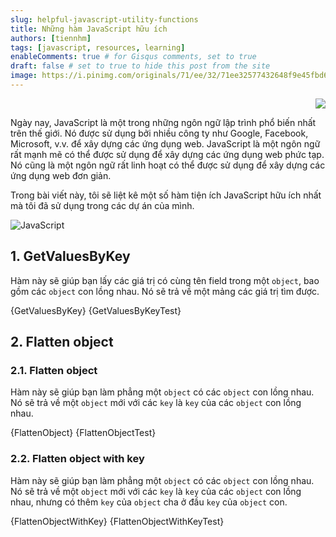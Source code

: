 ```yaml
---
slug: helpful-javascript-utility-functions
title: Những hàm JavaScript hữu ích
authors: [tiennhm]
tags: [javascript, resources, learning]
enableComments: true # for Gisqus comments, set to true
draft: false # set to true to hide this post from the site
image: https://i.pinimg.com/originals/71/ee/32/71ee32577432648f9e45fbd63b2cf261.jpg
---
```



<p align="right">
    <img src="https://api.visitorbadge.io/api/visitors?path=https%3A%2F%2Ftiennhm.github.io%2Fblog%2Fhelpful-javascript-utility-functions&label=⚪Views&labelColor=%2337d67a&countColor=%23555555&style=flat&labelStyle=upper" loading='lazy' decoding='async'/>
</p>

Ngày nay, JavaScript là một trong những ngôn ngữ lập trình phổ biến nhất trên thế giới. Nó được sử dụng bởi nhiều công ty như Google, Facebook, Microsoft, v.v. để xây dựng các ứng dụng web. JavaScript là một ngôn ngữ rất mạnh mẽ có thể được sử dụng để xây dựng các ứng dụng web phức tạp. Nó cũng là một ngôn ngữ rất linh hoạt có thể được sử dụng để xây dựng các ứng dụng web đơn giản.

Trong bài viết này, tôi sẽ liệt kê một số hàm tiện ích JavaScript hữu ích nhất mà tôi đã sử dụng trong các dự án của mình.

![JavaScript](https://i.pinimg.com/originals/71/ee/32/71ee32577432648f9e45fbd63b2cf261.jpg)

<!-- truncate -->

## 1. GetValuesByKey

Hàm này sẽ giúp bạn lấy các giá trị có cùng tên field trong một `object`, bao gồm các `object` con lồng nhau. Nó sẽ trả về một mảng các giá trị tìm được.

<Tabs defaultValue="source" className="unique-tabs">
  <TabItem value="source" label="Source code 📃">
    <CodeBlock language="js" showLineNumbers title="GetValuesByKey.js">
        {GetValuesByKey}
    </CodeBlock>
  </TabItem>
  <TabItem value="try" label="Chạy thử 🧑‍💻">
    <CodeBlock language="js" showLineNumbers live noInline>
        {GetValuesByKeyTest}
    </CodeBlock>
  </TabItem>
</Tabs>

## 2. Flatten object

### 2.1. Flatten object
Hàm này sẽ giúp bạn làm phẳng một `object` có các `object` con lồng nhau. Nó sẽ trả về một `object` mới với các `key` là `key` của các `object` con lồng nhau.

<Tabs defaultValue="source" className="unique-tabs">
  <TabItem value="source" label="Source code 📃">
    <CodeBlock language="js" showLineNumbers title="FlattenObject.js">
        {FlattenObject}
    </CodeBlock>
  </TabItem>
  <TabItem value="try" label="Chạy thử 🧑‍💻">
    <CodeBlock language="js" showLineNumbers live noInline>
        {FlattenObjectTest}
    </CodeBlock>
  </TabItem>
</Tabs>

### 2.2. Flatten object with key

Hàm này sẽ giúp bạn làm phẳng một `object` có các `object` con lồng nhau. Nó sẽ trả về một `object` mới với các `key` là `key` của các `object` con lồng nhau, nhưng có thêm `key` của `object` cha ở đầu `key` của `object` con.

<Tabs defaultValue="source" className="unique-tabs">
  <TabItem value="source" label="Source code 📃">
    <CodeBlock language="js" showLineNumbers title="FlattenObjectWithKey.js">
        {FlattenObjectWithKey}
    </CodeBlock>
  </TabItem>
  <TabItem value="try" label="Chạy thử 🧑‍💻">
    <CodeBlock language="js" showLineNumbers live noInline>
        {FlattenObjectWithKeyTest}
    </CodeBlock>
  </TabItem>
</Tabs>